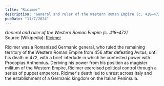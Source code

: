 ```yaml
---
title: "Ricimer"
description: "General and ruler of the Western Roman Empire (c. 418–472)"
pubDate: "11/7/2024"
---
```


*General and ruler of the Western Roman Empire (c. 418–472)*  
Source (Wikipedia): [Ricimer][1]

Ricimer was a Romanized Germanic general, who ruled the remaining territory of the Western Roman Empire from 456 after defeating Avitus, until his death in 472, with a brief interlude in which he contested power with Procopius Anthemius. Deriving his power from his position as magister militum of the Western Empire, Ricimer exercised political control through a series of puppet emperors. Ricimer's death led to unrest across Italy and the establishment of a Germanic kingdom on the Italian Peninsula.

[1]: https://en.wikipedia.org/wiki/Ricimer
